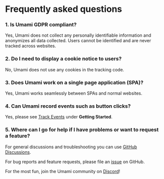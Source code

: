 # Frequently asked questions

### 1. Is Umami GDPR compliant?

Yes, Umami does not collect any personally identifiable information and anonymizes all data collected. Users cannot be identified
and are never tracked across websites.

### 2. Do I need to display a cookie notice to users?

No, Umami does not use any cookies in the tracking code.

### 3. Does Umami work on a single page application (SPA)?

Yes, Umami works seamlessly between SPAs and normal websites.

### 4. Can Umami record events such as button clicks?

Yes, please see [Track Events](/docs/track-events) under **Getting Started**.

### 5. Where can I go for help if I have problems or want to request a feature?

For general discussions and troubleshooting you can use [GitHub Discussions](https://github.com/umami-software/umami/discussions).

For bug reports and feature requests, please file an [issue](https://github.com/umami-software/umami/issues) on GitHub.

For the most fun, join the Umami community on [Discord](https://discord.gg/4dz4zcXYrQ)!
